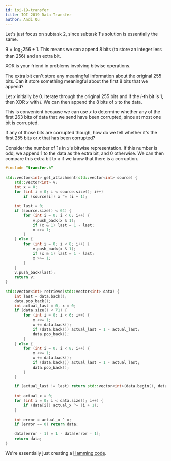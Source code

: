 ```yaml
---
id: ioi-19-transfer
title: IOI 2019 Data Transfer
author: Andi Qu
---
```


Let's just focus on subtask 2, since subtask 1's solution is essentially the same. 

<Spoiler title="Hint 1">

$9 = \log_2{256} + 1$. This means we can append 8 bits (to store an integer less than 256) and an extra bit.

</Spoiler>

<Spoiler title="Hint 2">

XOR is your friend in problems involving bitwise operations.

</Spoiler>

<Spoiler title="Hint 3">

The extra bit can't store any meaningful information about the original 255 bits. Can it store something meaningful about the first 8 bits that we append?

</Spoiler>

<Spoiler title="Solution">

Let $x$ initially be 0. Iterate through the original 255 bits and if the $i$-th bit is 1, then XOR $x$ with $i$. We can then append the 8 bits of $x$ to the data.

This is convenient because we can use $x$ to determine whether any of the first 263 bits of data that we send have been corrupted, since at most one bit is corrupted.

If any of those bits are corrupted though, how do we tell whether it's the first 255 bits or $x$ that has been corrupted?

Consider the number of 1s in $x$'s bitwise representation. If this number is odd, we append 1 to the data as the extra bit, and 0 otherwise. We can then compare this extra bit to $x$ if we know that there is a corruption.

```cpp
#include "transfer.h"
 
std::vector<int> get_attachment(std::vector<int> source) {
    std::vector<int> v;
    int x = 0;
    for (int i = 0; i < source.size(); i++)
        if (source[i]) x ^= (i + 1);
 
    int last = 0;
    if (source.size() < 64) {
        for (int i = 0; i < 6; i++) {
            v.push_back(x & 1);
            if (x & 1) last = 1 - last;
            x >>= 1;
        }
    } else {
        for (int i = 0; i < 8; i++) {
            v.push_back(x & 1);
            if (x & 1) last = 1 - last;
            x >>= 1;
        }
    }
    v.push_back(last);
    return v;
}
 
std::vector<int> retrieve(std::vector<int> data) {
    int last = data.back();
    data.pop_back();
    int actual_last = 0, x = 0;
    if (data.size() < 71) {
        for (int i = 0; i < 6; i++) {
            x <<= 1;
            x += data.back();
            if (data.back()) actual_last = 1 - actual_last;
            data.pop_back();
        }
    } else {
        for (int i = 0; i < 8; i++) {
            x <<= 1;
            x += data.back();
            if (data.back()) actual_last = 1 - actual_last;
            data.pop_back();
        }
    }
 
    if (actual_last != last) return std::vector<int>(data.begin(), data.end());
 
    int actual_x = 0;
    for (int i = 0; i < data.size(); i++) {
        if (data[i]) actual_x ^= (i + 1);
    }
 
    int error = actual_x ^ x;
    if (error == 0) return data;
 
    data[error - 1] = 1 - data[error - 1];
    return data;
}
```

</Spoiler>

We're essentially just creating a [Hamming code](https://en.wikipedia.org/wiki/Hamming_code).